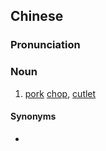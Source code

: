 {{also|猪排}}
==Chinese==
{{zh-forms|s=猪排}}

===Pronunciation===
{{zh-pron
|m=zhūpái
|c=zyu1 paai4
|mn=ti-pâi/tu-pâi
|cat=n
}}

===Noun===
{{zh-noun}}

# [[pork]] [[chop]], [[cutlet]]

====Synonyms====
* {{zh-l|豬扒}}

{{zh-cat|Meats}}